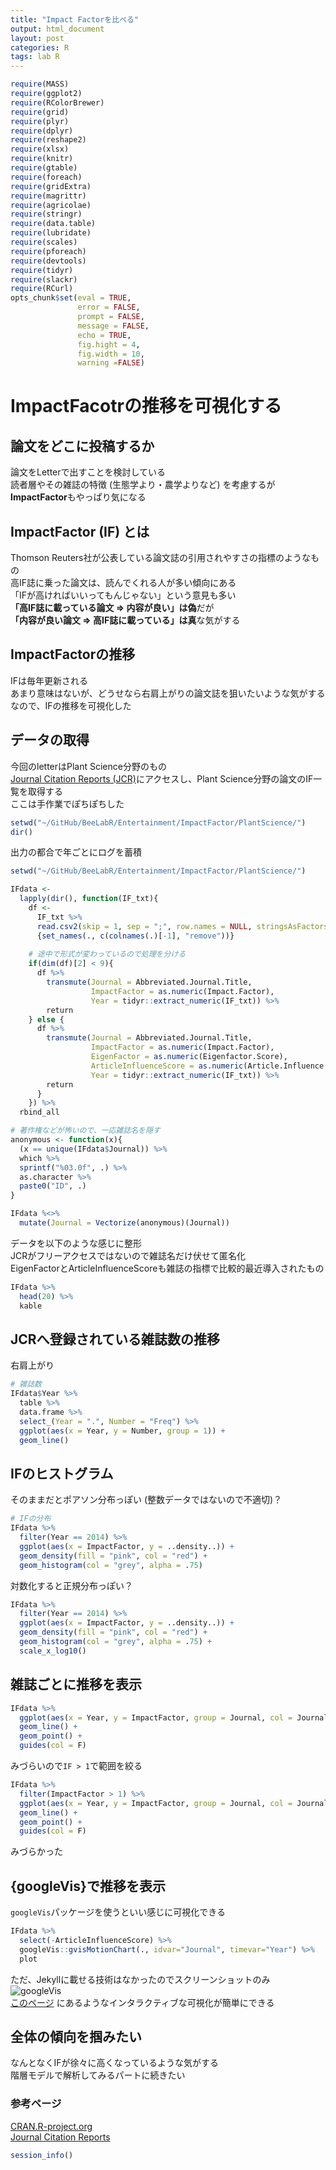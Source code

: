 ```yaml
---
title: "Impact Factorを比べる"
output: html_document
layout: post
categories: R
tags: lab R
---
```


```r
require(MASS)
require(ggplot2)
require(RColorBrewer) 
require(grid)
require(plyr)
require(dplyr)
require(reshape2)
require(xlsx)
require(knitr)
require(gtable)
require(foreach)
require(gridExtra)
require(magrittr)
require(agricolae)
require(stringr)
require(data.table)
require(lubridate)
require(scales)
require(pforeach)
require(devtools)
require(tidyr)
require(slackr)
require(RCurl)
opts_chunk$set(eval = TRUE,
               error = FALSE,
               prompt = FALSE,
               message = FALSE,
               echo = TRUE,
               fig.hight = 4,
               fig.width = 10,
               warning =FALSE)
```

# ImpactFacotrの推移を可視化する  

## 論文をどこに投稿するか  
論文をLetterで出すことを検討している  
読者層やその雑誌の特徴 (生態学より・農学よりなど) を考慮するが  
<b>ImpactFactor</b>もやっぱり気になる  

## ImpactFactor (IF) とは  
Thomson Reuters社が公表している論文誌の引用されやすさの指標のようなもの  
高IF誌に乗った論文は、読んでくれる人が多い傾向にある  
「IFが高ければいいってもんじゃない」という意見も多い  
<b>「高IF誌に載っている論文 ⇒ 内容が良い」は偽</b>だが  
<b>「内容が良い論文 ⇒ 高IF誌に載っている」は真</b>な気がする  

## ImpactFactorの推移  
IFは毎年更新される  
あまり意味はないが、どうせなら右肩上がりの論文誌を狙いたいような気がする  
なので、IFの推移を可視化した  

## データの取得  
今回のletterはPlant Science分野のもの  
[Journal Citation Reports (JCR)](http://thomsonreuters.com/en/products-services/scholarly-scientific-research/research-management-and-evaluation/journal-citation-reports.html)にアクセスし、Plant Science分野の論文のIF一覧を取得する  
ここは手作業でぽちぽちした  
```r
setwd("~/GitHub/BeeLabR/Entertainment/ImpactFactor/PlantScience/")
dir()
```

出力の都合で年ごとにログを蓄積  
```r
setwd("~/GitHub/BeeLabR/Entertainment/ImpactFactor/PlantScience/")

IFdata <-
  lapply(dir(), function(IF_txt){
    df <-
      IF_txt %>%
      read.csv2(skip = 1, sep = ";", row.names = NULL, stringsAsFactors = F) %>%
      {set_names(., c(colnames(.)[-1], "remove"))}
    
    # 途中で形式が変わっているので処理を分ける
    if(dim(df)[2] < 9){
      df %>%
        transmute(Journal = Abbreviated.Journal.Title,
                  ImpactFactor = as.numeric(Impact.Factor),
                  Year = tidyr::extract_numeric(IF_txt)) %>%
        return
    } else {
      df %>%
        transmute(Journal = Abbreviated.Journal.Title,
                  ImpactFactor = as.numeric(Impact.Factor),
                  EigenFactor = as.numeric(Eigenfactor.Score),
                  ArticleInfluenceScore = as.numeric(Article.Influence.Score),
                  Year = tidyr::extract_numeric(IF_txt)) %>%
        return
      }
    }) %>%
  rbind_all

# 著作権などが怖いので、一応雑誌名を隠す
anonymous <- function(x){
  (x == unique(IFdata$Journal)) %>%
  which %>%
  sprintf("%03.0f", .) %>%
  as.character %>%
  paste0("ID", .)
}

IFdata %<>%
  mutate(Journal = Vectorize(anonymous)(Journal))
```

データを以下のような感じに整形  
JCRがフリーアクセスではないので雑誌名だけ伏せて匿名化  
EigenFactorとArticleInfluenceScoreも雑誌の指標で比較的最近導入されたもの  
```r
IFdata %>%
  head(20) %>%
  kable
```

## JCRへ登録されている雑誌数の推移  
右肩上がり  
```r
# 雑誌数
IFdata$Year %>%
  table %>%
  data.frame %>%
  select_(Year = ".", Number = "Freq") %>%
  ggplot(aes(x = Year, y = Number, group = 1)) +
  geom_line()
```

## IFのヒストグラム  
そのままだとポアソン分布っぽい (整数データではないので不適切)？  
```r
# IFの分布
IFdata %>%
  filter(Year == 2014) %>%
  ggplot(aes(x = ImpactFactor, y = ..density..)) +
  geom_density(fill = "pink", col = "red") +
  geom_histogram(col = "grey", alpha = .75)
```

対数化すると正規分布っぽい？  
```r
IFdata %>%
  filter(Year == 2014) %>%
  ggplot(aes(x = ImpactFactor, y = ..density..)) +
  geom_density(fill = "pink", col = "red") +
  geom_histogram(col = "grey", alpha = .75) +
  scale_x_log10()
```

## 雑誌ごとに推移を表示  
```r
IFdata %>%
  ggplot(aes(x = Year, y = ImpactFactor, group = Journal, col = Journal)) +
  geom_line() +
  geom_point() +
  guides(col = F)
```

みづらいので`IF > 1`で範囲を絞る  
```r
IFdata %>%
  filter(ImpactFactor > 1) %>%
  ggplot(aes(x = Year, y = ImpactFactor, group = Journal, col = Journal)) +
  geom_line() +
  geom_point() +
  guides(col = F)
```

みづらかった  

## {googleVis}で推移を表示  
`googleVis`パッケージを使うといい感じに可視化できる  
```r
IFdata %>%
  select(-ArticleInfluenceScore) %>%
  googleVis::gvisMotionChart(., idvar="Journal", timevar="Year") %>%
  plot
```
ただ、Jekyllに載せる技術はなかったのでスクリーンショットのみ  
![googleVis](/figure/source/2016-02-21-ImpactFactor/IF_googleVis.svg)  
[このページ](https://cran.r-project.org/web/packages/googleVis/vignettes/Using_googleVis_with_knitr.html)   にあるようなインタラクティブな可視化が簡単にできる  


## 全体の傾向を掴みたい  
なんとなくIFが徐々に高くなっているような気がする  
階層モデルで解析してみるパートに続きたい  

### 参考ページ
[CRAN.R-project.org](https://cran.r-project.org/web/packages/googleVis/vignettes/Using_googleVis_with_knitr.html)  
[Journal Citation Reports](http://thomsonreuters.com/en/products-services/scholarly-scientific-research/research-management-and-evaluation/journal-citation-reports.html)  
```r
session_info()
```